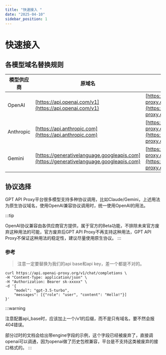 ```yaml
---
title: "快速接入 ​"
date: "2025-04-10"
sidebar_position: 1
---
```



# 快速接入 ​

## 各模型域名替换规则 ​

| 模型供应商 | 原域名 | 替换为 | 备注 |
|---|---|---|---|
| OpenAI | [https://api.openai.com/v1](https://api.openai.com/v1) | [https://api.openai-proxy.org/v1](https://api.openai-proxy.org/v1) | 一般需要加/v1 |
| Anthropic | [https://api.anthropic.com](https://api.anthropic.com) | [https://api.openai-proxy.org/anthropic](https://api.openai-proxy.org/anthropic) | 添加/anthropic后缀 |
| Gemini | [https://generativelanguage.googleapis.com](https://generativelanguage.googleapis.com) | [https://api.openai-proxy.org/google](https://api.openai-proxy.org/google) | 添加/google后缀 |

## 协议选择 ​

GPT API Proxy平台很多模型支持多种协议调用，比如Claude/Gemini，上述用法为原生协议域名，使用OpenAI兼容协议调用时，统一使用OpenAI的用法。

:::tip

OpenAI协议兼容由各供应商官方提供，属于官方的Beta功能，不排除未来官方废弃这种用法的可能，官方废弃后GPT API Proxy不再支持这种用法，GPT API Proxy不保证这种用法的稳定性，建议尽量使用原生协议。
:::

### 参考 ​

> 注意一定要替换为我们的api base和api key，差一个都是不对的。

```shell
curl https://api.openai-proxy.org/v1/chat/completions \
-H "Content-Type: application/json" \
-H "Authorization: Bearer sk-xxxxx" \
-d '{
    "model": "gpt-3.5-turbo",
    "messages": [{"role": "user", "content": "Hello!"}]
}'
```

:::warning

注意配置api_base时，应该加上一个/v1的后缀，而不是只有域名，要不然会报404错误。


部分过时的文档会给出带engine字段的示例，这个字段已经被废弃了，直接调openai可以调通，因为openai做了历史包袱兼容，平台是不支持这类被废弃的接口格式的。
:::




